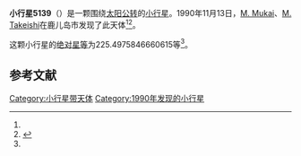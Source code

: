 {{Infobox planet
| bgcolour = #FFFFC0
| name = 5139 Rumoi
| symbol = 
| image = 
| caption = 
| discovery = yes
| discovery_ref = 
| discoverer = [[M._Mukai|M. Mukai]]、[[M._Takeishi|M. Takeishi]]
| discovery_site = [[鹿儿岛市|鹿儿岛市]] 
| discovered = 1990年11月13日
| designations = yes
| mp_name = 
| named_after = 
| alt_names = 1990 VH4/ 1956 UM / 1959 JH / 1973 FG2 / 1989 QK1
| mp_category = [[主带小行星|主带小行星]]
| orbit_ref = <ref name="a">[http://ssd.jpl.nasa.gov/sbdb.cgi?sstr=5139 5139 Rumoi] {{Wayback|url=http://ssd.jpl.nasa.gov/sbdb.cgi?sstr=5139 |date=20201124012017 }}，小行星數據庫瀏覽器（JPL Small-Body Database Browser）－[[美国国家航空航天局|美国国家航空航天局]]喷气推进实验室</ref>
| epoch = 2456400.5 (2013年4月18日更新)
| aphelion = {{convert|2.952799809389198|AU|km|3|abbr=on|lk=out}}
| perihelion = {{convert|2.756882983334536|AU|km|3|abbr=on}}
| semimajor = {{convert|2.854841396361867|AU|km|3|abbr=on}}
| eccentricity = 0.034313084
| period = 1761.860038 [[日|日]]<br />4.82[[儒略年|儒略年]]
| avg_speed = 
| inclination = 2.849880328497376
| asc_node = 57.10131120958948
| mean_anomaly = 
| arg_peri = 225.4975846660615
| satellites = 
| physical_characteristics = yes
| dimensions = 
| mass = 
| density = 
| surface_grav = 
| escape_velocity = 
| sidereal_day = 
| axial_tilt = 
| pole_ecliptic_lat = 
| pole_ecliptic_lon = 
| albedo = 
| temperatures= 
| temp_name1 = 
| mean_temp_1 = 
| max_temp_1 = 
| temp_name2 = 
| max_temp_2 = 
| spectral_type = 
| abs_magnitude = 225.4975846660615
}}

'''小行星5139'''（{{lang-en|5139 Rumoi}}）是一颗围绕[[太阳|太阳]][[公转|公转]]的[[小行星|小行星]]。1990年11月13日，[[M._Mukai|M. Mukai]]、[[M._Takeishi|M. Takeishi]]在鹿儿岛市发现了此天体<ref name="a" /><ref>{{cite news|title=小行星列表|url=http://cfa-www.harvard.edu/iau/lists/NumberedMPs.txt|accessdate=2013-07-08|newspaper=哈佛大学|archive-date=2008-05-17|archive-url=https://web.archive.org/web/20080517010638/http://cfa-www.harvard.edu/iau/lists/NumberedMPs.txt|dead-url=no}}</ref>。

这颗小行星的[[绝对星等|绝对星等]]为225.4975846660615等<ref name="a" />。

==参考文献==
{{reflist}}
{{Minor Planet Number|[[小行星5138|小行星5138]]|[[小行星5140|小行星5140]]}}

{{小天体}}

[[Category:小行星带天体|Category:小行星带天体]]
[[Category:1990年发现的小行星|Category:1990年发现的小行星]]

{{asteroid-stub}}